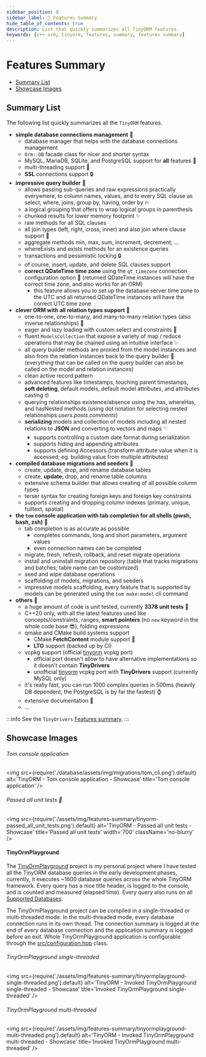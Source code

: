 ```yaml
---
sidebar_position: 8
sidebar_label: 📄 Features Summary
hide_table_of_contents: true
description: List that quickly summarizes all TinyORM features.
keywords: [c++ orm, tinyorm, features, summary, features summary]
---
```


# Features Summary

- [Summary List](#summary-list)
- [Showcase Images](#showcase-images)

## Summary List

The following list quickly summarizes all the `TinyORM` features.

- __simple database connections management__ 🧬
  - database manager that helps with the database connections management
  - `Orm::DB` facade class for nicer and shorter syntax
  - MySQL, MariaDB, SQLite, and PostgreSQL support for __all__ features 💎
  - multi-threading support 👀
  - __SSL__ connections support 🔒
- __impressive query builder__ 🔧
  - allows passing sub-queries and raw expressions practically everywhere, to column names, values, and to every SQL clause as select, where, joins, group by, having, order by 🔥
  - a logical grouping that offers to wrap logical groups in parenthesis
  - chunked results for lower memory footprint ✨
  - raw methods for all SQL clauses
  - all join types (left, right, cross, inner) and also join where clause support 🫤
  - aggregate methods min, max, sum, increment, decrement, ...
  - whereExists and exists methods for an existence queries
  - transactions and pessimistic locking 🔒
  - of course, insert, update, and delete SQL clauses support
  - __correct QDateTime time zone__ using the `qt_timezone` connection configuration option 📅 (returned QDateTime instances will have the correct time zone, and also works for an ORM)
    - this feature allows you to set up the database server time zone to the UTC and all returned QDateTime instances will have the correct UTC time zone
- __clever ORM with all relation types support__ 🎉
  - one-to-one, one-to-many, and many-to-many relation types (also inverse relationships) 🧨
  - eager and lazy loading with custom select and constraints 🚀
  - fluent `ModelsCollection` that expose a variety of map / reduce operations that may be chained using an intuitive interface ✨
  - all query builder methods are proxied from the model instances and also from the relation instances back to the query builder 🤯 (everything that can be called on the query builder can also be called on the model and relation instances)
  - clean active record pattern
  - advanced features like timestamps, touching parent timestamps, __soft deleting__, default models, default model attributes, and attributes casting 🤓
  - querying relationships existence/absence using the has, whereHas, and hasNested methods (using dot notation for selecting nested relationships _users.posts.comments_)
  - __serializing__ models and collection of models including all nested relations to __JSON__ and converting to vectors and maps 🪡
    - supports controlling a custom date format during serialization
    - supports hiding and appending attributes
    - supports defining Accessors (transform attribute value when it is accessed; eg. building value from multiple attributes)
- __compiled database migrations and seeders__ 🕺
  - create, update, drop, and rename database tables
  - create, __update__, drop, and rename table columns
  - extensive schema builder that allows creating of all possible column types
  - terser syntax for creating foreign keys and foreign key constraints
  - supports creating and dropping column indexes (primary, unique, fulltext, spatial)
- __the `tom` console application with tab completion for all shells (pwsh, bash, zsh)__ 🥳
  - tab completion is as accurate as possible
    - completes commands, long and short parameters, argument values
    - even connection names can be completed
  - migrate, fresh, refresh, rollback, and reset migrate operations
  - install and uninstall migration repository (table that tracks migrations and batches; table name can be customized)
  - seed and wipe database operations
  - scaffolding of models, migrations, and seeders
  - impressive models scaffolding, every feature that is supported by models can be generated using the `tom make:model` cli command
- __others__ 🛝
  - a huge amount of code is unit tested, currently __3378 unit tests__ 🤯
  - C++20 only, with all the latest features used like concepts/constraints, ranges, __smart pointers__ (no `new` keyword in the whole code base 😎), folding expressions
  - qmake and CMake build systems support
    - CMake __FetchContent__ module support 🤙
    - __LTO__ support (backed up by CI)
  - vcpkg support (official [tinyorm](https://github.com/microsoft/vcpkg/tree/master/ports/tinyorm) vcpkg port)
    - official port doesn't allow to have alternative implementations so it doesn't contain __TinyDrivers__
    - unofficial [tinyorm](https://github.com/silverqx/TinyORM/tree/main/cmake/vcpkg/ports/tinyorm) vcpkg port with __TinyDrivers__ support (currently MySQL only)
  - it's really fast, you can run 1000 complex queries in 500ms (heavily DB dependent, the PostgreSQL is by far the fastest) ⌚
  - extensive documentation 📃
  - ...

:::info
See the `TinyDrivers` [Features summary](tinydrivers/getting-started#features-summary).
:::

## Showcase Images

###### Tom console application

<img src={require('./database/assets/img/migrations/tom_cli.png').default}
    alt='TinyORM - Tom console application - Showcase'
    title='Tom console application' />

###### Passed all unit tests 🥳

<img src={require('./assets/img/features-summary/tinyorm-passed_all_unit_tests.png').default}
    alt='TinyORM - Passed all unit tests - Showcase'
    title='Passed all unit tests' width='700' className='no-blurry' />

#### TinyOrmPlayground

The [TinyOrmPlayground](https://github.com/silverqx/TinyOrmPlayground) project is my personal project where I have tested all the TinyORM database queries in the early development phases, currently, it executes ~1600 database queries across the whole TinyORM framework. Every query has a nice title header, is logged to the console, and is counted and measured (elapsed time). Every query also runs on all [Supported Databases](database/getting-started.mdx#introduction).

The TinyOrmPlayground project can be compiled in a single-threaded or multi-threaded mode. In the multi-threaded mode, every database connection runs in its own thread. The connection summary is logged at the end of every database connection and the application summary is logged before an exit. Whole TinyOrmPlayground application is configurable through the [src/configuration.hpp](https://github.com/silverqx/TinyOrmPlayground/blob/main/src/configuration.hpp) class.

###### TinyOrmPlayground single-threaded

<img src={require('./assets/img/features-summary/tinyormplayground-single-threaded.png').default}
    alt='TinyORM - Invoked TinyOrmPlayground single-threaded - Showcase'
    title='Invoked TinyOrmPlayground single-threaded' />

###### TinyOrmPlayground multi-threaded

<img src={require('./assets/img/features-summary/tinyormplayground-multi-threaded.png').default}
    alt='TinyORM - Invoked TinyOrmPlayground multi-threaded - Showcase'
    title='Invoked TinyOrmPlayground multi-threaded' />
